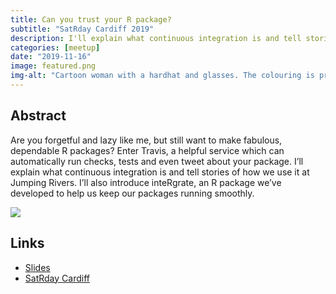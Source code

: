 ```yaml
---
title: Can you trust your R package?
subtitle: "SatRday Cardiff 2019"
description: I'll explain what continuous integration is and tell stories of how we use it at Jumping Rivers.
categories: [meetup]
date: "2019-11-16"
image: featured.png
img-alt: "Cartoon woman with a hardhat and glasses. The colouring is pride rainbow."
---
```


## Abstract

Are you forgetful and lazy like me, but still want to make fabulous, dependable R packages? Enter Travis, a helpful service which can automatically run checks, tests and even tweet about your package. I'll explain what continuous integration is and tell stories of how we use it at Jumping Rivers. I'll also introduce inteRgrate, an R package we've developed to help us keep our packages running smoothly.

![](featured.png){fig-alt="Cartoon woman with a hardhat and glasses. The colouring is pride rainbow."}

## Links

-   [Slides](https://statsrhian.github.io/presentations/2019-11-16-trust-your-pkg/2019-11-16-trust-your-pkg.html#1)
-   [SatRday Cardiff](https://cardiff2019.satrdays.org/)
